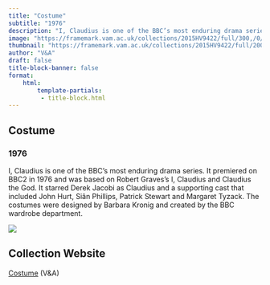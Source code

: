 ```yaml
---
title: "Costume"
subtitle: "1976"
description: "I, Claudius is one of the BBC’s most enduring drama series. It premiered on BBC2 in 1976 and was based on Robert Graves’s I, Claudius and Claudius the God. It starred Derek Jacobi as Claudius and a supporting cast that included John Hurt, Siân Phillips, Patrick Stewart and Margaret Tyzack. The costumes were designed by Barbara Kronig and created by the BBC wardrobe department."
image: "https://framemark.vam.ac.uk/collections/2015HV9422/full/300,/0/default.jpg"
thumbnail: "https://framemark.vam.ac.uk/collections/2015HV9422/full/200,/0/default.jpg"
author: "V&A"
draft: false
title-block-banner: false
format:
    html:
        template-partials:
         - title-block.html
---
```

## Costume
### 1976
I, Claudius is one of the BBC’s most enduring drama series. It premiered on BBC2 in 1976 and was based on Robert Graves’s I, Claudius and Claudius the God. It starred Derek Jacobi as Claudius and a supporting cast that included John Hurt, Siân Phillips, Patrick Stewart and Margaret Tyzack. The costumes were designed by Barbara Kronig and created by the BBC wardrobe department.

::: {.column-margin}
<img src="https://framemark.vam.ac.uk/collections/2015HV9422/full/400,/0/default.jpg">

:::

## Collection Website
<a href="https://collections.vam.ac.uk/item/O1314732/i-claudius-costume-kronig-barbara/"/>Costume</a> (V&A)
